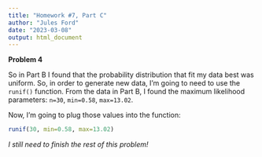 ```yaml
---
title: "Homework #7, Part C"
author: "Jules Ford"
date: "2023-03-08"
output: html_document
---
```


**Problem 4**

So in Part B I found that the probability distribution that fit my data best was uniform. So, in order to generate new data, I'm going to need to use the `runif()` function. From the data in Part B, I found the maximum likelihood parameters: `n=30`, `min=0.58`, `max=13.02`.

Now, I'm going to plug those values into the function:

```r
runif(30, min=0.58, max=13.02)
```

*I still need to finish the rest of this problem!*
